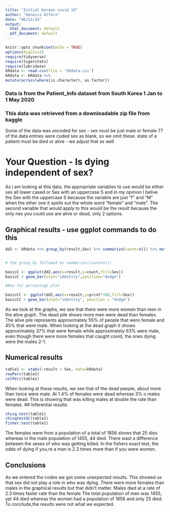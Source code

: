 ```yaml
---
title: "Initial Korean covid 19"
author: "Genesis Alfaro"
date: "06/12/24"
output:
  html_document: default
  pdf_document: default
---
```


```r
knitr::opts_chunk$set(echo = TRUE)
options(digits=2)
require(tidyverse)
require(tigerstats)
require(lubridate)
kRdata <- read.csv(file = 'kRdata.csv')
kRdata <- kRdata %>%
mutate(across(where(is.character), as.factor))

```
### Data is from the Patient_Info dataset from South Korea 1 Jan to 1 May 2020
### This data was retrieved from a downloadable zip file from kaggle

Some of the data was uncoded for sex - sex must be just male or female
77 of the data entries were coded sex  as blank, so we omit these.
state of a patient must be died or alive - we adjust that as well   
  
# Your Question - Is dying independent of sex?
As i am looking at this data, the appropriate variables to use would be either sex all lower cased or Sex with an uppercase S and in my opinion I belive the Sex with the uppercase S because the variable are just "f" and "M" when the other one it spells out the whole word "female" and "male". The second variable that would apply to this would be the result because the only nes you could use are alive or dead, only 2 options.





## Graphical results - use ggplot commands to do this  
```r
dd2 <- kRdata %>% group_by(result,Sex) %>% summarize(count=n()) %>% mutate(prcnt=count/sum(count))


# the group_by followed by summarize(count=n())

basicC <- ggplot(dd2,aes(x=result,y=count,fill=Sex))
basicC + geom_bar(stat="identity",position="dodge")

#Now for percentage plot

basicCC <- ggplot(dd2,aes(x=result,y=prcnt*100,fill=Sex)) 
basicCC + geom_bar(stat="identity", position = "dodge")
```

As we look at the graphs, we see that there were more women than men in the alive graph. The dead pile shows more men were dead than females. The alive pile represents approximately 55% of people that were female and 45% that were male. When looking at the dead graph it shows approximately 37% that were female while approximately 63% were male, even though there were more females that caught covid, the ones dying were the males 2-1.
  





  
## Numerical results
```r
table1 <- xtabs(~result + Sex, data=kRdata)
rowPerc(table1)
colPerc(table1)
```
When looking at these results, we see that of the dead people, about more than twice were male. At 1.4% of females were dead whereas 3% o males were dead. This is showing that was killing males at double the rate than females.
## Inferential results 
```r
chisq.test(table1)
chisqtestGC(table1)
fisher.test(table1)
```

The females were from a population of a total of 1856 shows that 25 dies whereas in the male population of 1455, 44 died. There wast a difference between the sexes of who was getting killed. In the fishers exact test, the odds of dying if you,re a man is 2.3 times more than if you were  women.

## Conclusions

As we entered the codes we got some unexpected results. This showed us that sex did not play a role in who was dying. There were more females than males in the graphical results but that didn't matter. Males died at a rate of 2.3 times faster rate than the female The total population of men was 1455, yet 44 died whereas the women had a population of 1856 and only 25 died. To conclude,the results were not what we expected.